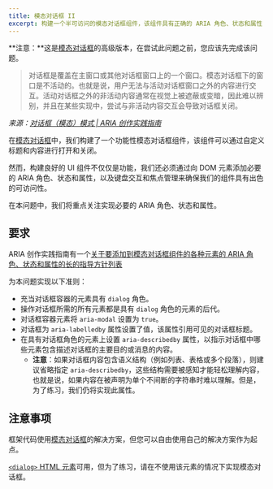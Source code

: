 ```yaml
---
title: 模态对话框 II
excerpt: 构建一个半可访问的模态对话框组件，该组件具有正确的 ARIA 角色、状态和属性
---
```


**注意：**这是[模态对话框](/questions/user-interface/modal-dialog)的高级版本，在尝试此问题之前，您应该先完成该问题。

> 对话框是覆盖在主窗口或其他对话框窗口上的一个窗口。模态对话框下的窗口是不活动的。也就是说，用户无法与活动对话框窗口之外的内容进行交互。活动对话框之外的非活动内容通常在视觉上被遮蔽或变暗，因此难以辨别，并且在某些实现中，尝试与非活动内容交互会导致对话框关闭。

*来源：[对话框（模态）模式 | ARIA 创作实践指南](https://www.w3.org/WAI/ARIA/apg/patterns/dialog-modal/)*

在[模态对话框](/questions/user-interface/modal-dialog)中，我们构建了一个功能性模态对话框组件，该组件可以通过自定义标题和内容进行打开和关闭。

然而，构建良好的 UI 组件不仅仅是功能，我们还必须通过向 DOM 元素添加必要的 ARIA 角色、状态和属性，以及键盘交互和焦点管理来确保我们的组件具有出色的可访问性。

在本问题中，我们将重点关注实现必要的 ARIA 角色、状态和属性。

## 要求

ARIA 创作实践指南有一个[关于要添加到模态对话框组件的各种元素的 ARIA 角色、状态和属性的长的指导方针列表](https://www.w3.org/WAI/ARIA/apg/patterns/dialog-modal/)

为本问题实现以下准则：

* 充当对话框容器的元素具有 `dialog` 角色。
* 操作对话框所需的所有元素都是具有 `dialog` 角色的元素的后代。
* 对话框容器元素将 `aria-modal` 设置为 `true`。
* 对话框为 `aria-labelledby` 属性设置了值，该属性引用可见的对话框标题。
* 在具有对话框角色的元素上设置 `aria-describedby` 属性，以指示对话框中哪些元素包含描述对话框的主要目的或消息的内容。
  * **注意**：如果对话框内容包含语义结构（例如列表、表格或多个段落），则建议省略指定 `aria-describedby`，这些结构需要被感知才能轻松理解内容，也就是说，如果内容在被声明为单个不间断的字符串时难以理解。但是，为了练习，我们仍将实现此属性。

## 注意事项

框架代码使用[模态对话框](/questions/user-interface/modal-dialog)的解决方案，但您可以自由使用自己的解决方案作为起点。

[`<dialog>` HTML 元素](https://developer.mozilla.org/en-US/docs/Web/HTML/Element/dialog)可用，但为了练习，请在不使用该元素的情况下实现模态对话框。
